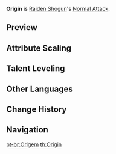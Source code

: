 {{Talent Infobox
|image         = Talent Origin.png
|character     = Raiden Shogun
|type          = Normal Attack
|info          = '''Normal Attack'''<br />Performs up to 5 consecutive spear strikes.<br /><br />'''Charged Attack'''<br />Consumes a certain amount of Stamina to perform an upward slash.<br /><br />'''Plunging Attack'''<br />Plunges from mid-air to strike the ground below, damaging opponents along the path and dealing [[AoE]] DMG upon impact.
|hit1          = 39.65–84.71%
|hit2          = 39.73–84.89%
|hit3          = 49.88–106.58%
|hit4          = 28.98+28.98–61.92+61.92%
|hit5          = 65.45–139.83%
|charged       = 99.59–212.78%
|chargedStamina= 25
|plunge        = 63.93–135.3%
|plungeLow     = 127.84–270.54%
|plungeHigh    = 159.68–337.92%
|scale_att1    = ATK
}}
'''Origin''' is [[Raiden Shogun]]'s [[Normal Attack]].

==Preview==
{{Preview
|file1=Origin Normal Preview
|caption1=Normal Attack

|file2=Origin Charged Preview
|caption2=Charged Attack

|file3=Origin Plunge Preview
|caption3=Plunge Attack
}}

==Attribute Scaling==
{{Talent Scaling
|talentType=Normal Attack
|levels=11
|order=hit1,hit2,hit3,hit4,hit5,charged_title,charged,stamina,plunge_title,plunge,plungelow,plungehigh
|titles=1-Hit DMG (%),2-Hit DMG (%),3-Hit DMG (%),4-Hit DMG (%),5-Hit DMG (%),Charged Attack,Charged Attack DMG (%),Charged Attack Stamina Cost,Plunging Attack,Plunge DMG (%),Low Plunge DMG (%),High Plunge DMG (%)
|hit1_1=39.65
|hit1_2=42.87
|hit1_3=46.1
|hit1_4=50.71
|hit1_5=53.94
|hit1_6=57.63
|hit1_7=62.7
|hit1_8=67.77
|hit1_9=72.84
|hit1_10=78.37
|hit1_11=84.71
|hit2_1=39.73
|hit2_2=42.97
|hit2_3=46.2
|hit2_4=50.82
|hit2_5=54.05
|hit2_6=57.75
|hit2_7=62.83
|hit2_8=67.91
|hit2_9=73
|hit2_10=78.54
|hit2_11=84.89
|hit3_1=49.88
|hit3_2=53.94
|hit3_3=58
|hit3_4=63.8
|hit3_5=67.86
|hit3_6=72.5
|hit3_7=78.88
|hit3_8=85.26
|hit3_9=91.64
|hit3_10=98.6
|hit3_11=106.58
|hit4_1=28.98+28.98
|hit4_2=31.34+31.34
|hit4_3=33.7+33.7
|hit4_4=37.07+37.07
|hit4_5=39.43+39.43
|hit4_6=42.13+42.13
|hit4_7=45.83+45.83
|hit4_8=49.54+49.54
|hit4_9=53.25+53.25
|hit4_10=57.29+57.29
|hit4_11=61.92+61.92
|hit5_1=65.45
|hit5_2=70.77
|hit5_3=76.1
|hit5_4=83.71
|hit5_5=89.04
|hit5_6=95.13
|hit5_7=103.5
|hit5_8=111.87
|hit5_9=120.24
|hit5_10=129.37
|hit5_11=139.83
|charged_1=99.59
|charged_2=107.69
|charged_3=115.8
|charged_4=127.38
|charged_5=135.49
|charged_6=144.75
|charged_7=157.49
|charged_8=170.23
|charged_9=182.96
|charged_10=196.86
|charged_11=212.78
|stamina=25
|plunge_1=63.93
|plunge_2=69.14
|plunge_3=74.34
|plunge_4=81.77
|plunge_5=86.98
|plunge_6=92.92
|plunge_7=101.1
|plunge_8=109.28
|plunge_9=117.46
|plunge_10=126.38
|plunge_11=135.3
|plungelow_1=127.84
|plungelow_2=138.24
|plungelow_3=148.65
|plungelow_4=163.51
|plungelow_5=173.92
|plungelow_6=185.81
|plungelow_7=202.16
|plungelow_8=218.51
|plungelow_9=234.86
|plungelow_10=252.7
|plungelow_11=270.54
|plungehigh_1=159.68
|plungehigh_2=172.67
|plungehigh_3=185.67
|plungehigh_4=204.24
|plungehigh_5=217.23
|plungehigh_6=232.09
|plungehigh_7=252.51
|plungehigh_8=272.93
|plungehigh_9=293.36
|plungehigh_10=315.64
|plungehigh_11=337.92
}}

==Talent Leveling==
{{Talent Upgrade|Raiden Shogun}}

==Other Languages==
{{Other Languages
|en      = Origin
|zhs     = 源流
|zhs_rm  = Yuánliú
|zht     = 源流
|zht_rm  = Yuánliú
|zh_tl   = Origin
|ja      = 源流
|ja_rm   = Genryuu
|ja_tl   = Origin
|ko      = 원류
|ko_rm   = Wonryu
|ko_tl   = Origin
|es      = Estilo Genryuu
|es_tl   = Genryuu Style
|fr      = Prémisse
|fr_tl   = Premise
|ru      = Исток
|ru_tl   = Origin
|th      = Origin
|vi      = Origin
|de      = Ursprung
|de_tl   = Origin
|id      = Origin
|pt      = Origem
|pt_tl   = Origin
}}

==Change History==
{{Change History|2.1}}

==Navigation==
{{Talent Navbox|Raiden Shogun}}

[[pt-br:Origem]]
[[th:Origin]]